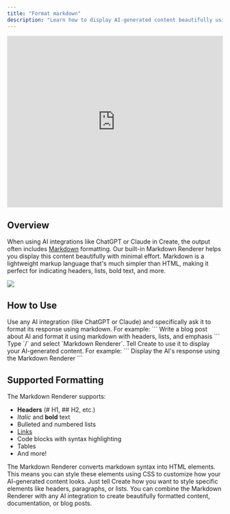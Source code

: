 ```yaml
---
title: "Format markdown"
description: "Learn how to display AI-generated content beautifully using Create's Markdown Renderer"
---
```


<iframe
  width="100%"
  height="400"
  src="https://www.youtube.com/embed/2nmTB-Kqm6w"
  title="Markdown Renderer Tutorial"
  frameborder="0"
  allow="accelerometer; autoplay; clipboard-write; encrypted-media; gyroscope; picture-in-picture"
  allowfullscreen
></iframe>

## Overview

When using AI integrations like ChatGPT or Claude in Create, the output often includes [Markdown](https://en.wikipedia.org/wiki/Markdown) formatting. Our built-in Markdown Renderer helps you display this content beautifully with minimal effort. Markdown is a lightweight markup language that's much simpler than HTML, making it perfect for indicating headers, lists, bold text, and more.

<img src="/images/tips/markdownrenderer.png" />

## How to Use

<Steps>
  <Step title="Generate Markdown Content">
    Use any AI integration (like ChatGPT or Claude) and specifically ask it to format its response using markdown. For example:
    ```
    Write a blog post about AI and format it using markdown with headers, lists, and emphasis
    ```
  </Step>

  <Step title="Add the Markdown Renderer">
    Type `/` and select `Markdown Renderer`. Tell Create to use it to display your AI-generated content. For example:
    ```
    Display the AI's response using the Markdown Renderer
    ```
  </Step>
</Steps>

## Supported Formatting

The Markdown Renderer supports:

* **Headers** (# H1, ## H2, etc.)
* *Italic* and **bold** text
* Bulleted and numbered lists
* [Links](https://create.xyz)
* Code blocks with syntax highlighting
* Tables
* And more!

<Note>
The Markdown Renderer converts markdown syntax into HTML elements. This means you can style these elements using CSS to customize how your AI-generated content looks. Just tell Create how you want to style specific elements like headers, paragraphs, or lists.
</Note>

<Tip>
You can combine the Markdown Renderer with any AI integration to create beautifully formatted content, documentation, or blog posts.
</Tip>